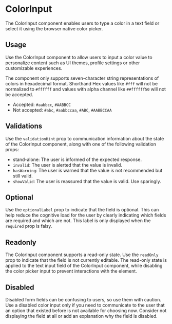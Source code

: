 
<Meta of={Stories} />

# ColorInput

<Status variant="stable" />

The ColorInput component enables users to type a color in a text field or select it using the browser native color picker.

<Story of={Stories.Base} />
<Props />

## Usage

Use the ColorInput component to allow users to input a color value to personalize content such as UI themes, profile settings or other customizable experiences.

The component only supports seven-character string representations of colors in hexadecimal format. Shorthand Hex values like `#fff` will not be normalized to `#ffffff` and values with alpha channel like `##ffffff50` will not be accepted.

- Accepted: `#aabbcc`, `#AABBCC`
- Not accepted: `#abc`, `#aabbccaa`, `#ABC`, `#AABBCCAA`

## Validations

Use the `validationHint` prop to communication information about the state of the ColorInput component, along with one of the following validation props:

- stand-alone: The user is informed of the expected response.
- `invalid`: The user is alerted that the value is invalid.
- `hasWarning`: The user is warned that the value is not recommended but still valid.
- `showValid`: The user is reassured that the value is valid. Use sparingly.

<Story of={Stories.Validations} />

## Optional

Use the `optionalLabel` prop to indicate that the field is optional. This can help reduce the cognitive load for the user by clearly indicating which fields are required and which are not. This label is only displayed when the `required` prop is falsy.

<Story of={Stories.Optional} />

## Readonly

The ColorInput component supports a read-only state. Use the `readOnly` prop to indicate that the field is not currently editable.
The read-only state is applied to the text input field of the ColorInput component, while disabling the color picker input to prevent interactions with the element.

<Story of={Stories.Readonly} />

## Disabled

Disabled form fields can be confusing to users, so use them with caution. Use a disabled color input only if you need to communicate to the user that an option that existed before is not available for choosing now. Consider not displaying the field at all or add an explanation why the field is disabled.

<Story of={Stories.Disabled} />
